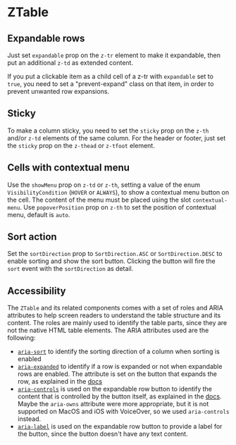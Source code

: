 
<Meta of={IndexStories} />

# ZTable

<Canvas>
  <Story of={IndexStories.ZTable} />
</Canvas>

## Expandable rows

Just set `expandable` prop on the `z-tr` element to make it expandable, then put an additional `z-td` as extended content.

If you put a clickable item as a child cell of a z-tr with `expandable` set to `true`, you need to set a "prevent-expand" class on that item, in order to prevent unwanted row expansions.

<Canvas>
  <Story of={IndexStories.ExpandableRows} />
</Canvas>

## Sticky

To make a column sticky, you need to set the `sticky` prop on the `z-th` and/or `z-td` elements of the same column.
For the header or footer, just set the `sticky` prop on the `z-thead` or `z-tfoot` element.

<Canvas>
  <Story of={IndexStories.Sticky} />
</Canvas>

## Cells with contextual menu

Use the `showMenu` prop on `z-td` or `z-th`, setting a value of the enum `VisibilityCondition` (`HOVER` or `ALWAYS`), to show a contextual menu button on the cell. The content of the menu must be placed using the slot `contextual-menu`.
Use `popoverPosition` prop on `z-th` to set the position of contextual menu, default is `auto`.

<Canvas>
  <Story of={IndexStories.CellsWithContextualMenu} />
</Canvas>

## Sort action

Set the `sortDirection` prop to `SortDirection.ASC` or `SortDirection.DESC` to enable sorting and show the sort button.
Clicking the button will fire the `sort` event with the `sortDirection` as detail.

<Canvas>
  <Story of={IndexStories.SortAction} />
</Canvas>

## Accessibility

The `ZTable` and its related components comes with a set of roles and ARIA attributes to help screen readers to understand the table structure and its content. The roles are mainly used to identify the table parts, since they are not the native HTML table elements. The ARIA attributes used are the following:

- [`aria-sort`](https://www.w3.org/TR/wai-aria-1.1/#aria-sort) to identify the sorting direction of a column when sorting is enabled
- [`aria-expanded`](https://www.w3.org/TR/wai-aria-1.1/#aria-expanded) to identify if a row is expanded or not when expandable rows are enabled. The attribute is set on the button that expands the row, as explained in the [docs](https://developer.mozilla.org/en-US/docs/Web/Accessibility/ARIA/Attributes/aria-expanded)
- [`aria-controls`](https://www.w3.org/TR/wai-aria-1.1/#aria-controls) is used on the expandable row button to identify the content that is controlled by the button itself, as explained in the [docs](https://developer.mozilla.org/en-US/docs/Web/Accessibility/ARIA/Attributes/aria-controls). Maybe the `aria-owns` attribute were more appropriate, but it is not supported on MacOS and iOS with VoiceOver, so we used `aria-controls` instead.
- [`aria-label`](https://www.w3.org/TR/wai-aria-1.1/#aria-label) is used on the expandable row button to provide a label for the button, since the button doesn't have any text content.

<Controls />
